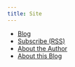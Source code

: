 ```yaml
---
title: Site
---
```


- [Blog](/blog/)
- <A download="feed.xml" rel="alternate" href="/feed.xml">Subscribe (RSS)</A>
- <A rel="author" href="/about/">About the Author</A>
- [About this Blog](/README/)
